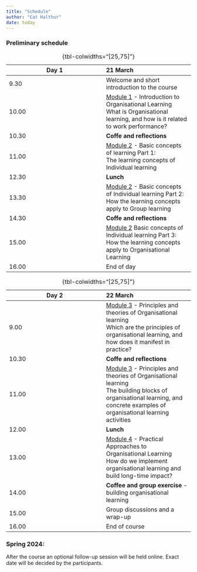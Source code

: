 ```yaml
---
title: "Schedule"
author: "Cat Halthur"
date: today
---
```


### Preliminary schedule

| Day 1 | 21 March |
|-----------|:---------|
| 9.30      | Welcome and short introduction to the course |
| 10.00       | [Module 1](module1.qmd) - Introduction to Organisational Learning   <br> What is Organisational learning, and how is it related to work performance? |
| 10.30       | **Coffe and reflections** |
| 11.00       | [Module 2](module2.qmd) - Basic concepts of learning Part 1: <br> The learning concepts of Individual learning |
| 12.30       | **Lunch** |
| 13.30      | [Module 2](module2.qmd) - Basic concepts of Individual learning Part 2: <br> How the learning concepts apply to Group learning  |
| 14.30     | **Coffe and reflections** |
| 15.00 | [Module 2](module2.qmd) Basic concepts of Individual learning Part 3: <br> How the learning concepts apply to Organisational Learning |
 16.00 | End of day |

: {tbl-colwidths="[25,75]"}

| Day 2 | 22 March |
|-----------|:---------|
| 9.00      | [Module 3](module3.qmd) - Principles and theories of Organisational learning <br> Which are the principles of organisational learning, and how does it manifest in practice? |
| 10.30    | **Coffe and reflections** |
| 11.00    | [Module 3](module3.qmd) - Principles and theories of Organisational learning <br> The building blocks of organisational learning, and concrete examples of organisational learning activities | 
| 12.00       | **Lunch** |
| 13.00      | [Module 4](module4.qmd) - Practical Approaches to Organisational Learning <br> How do we implement organisational learning and build long-time impact?  |
| 14.00  | **Coffee and group exercise** - building organisational learning |
| 15.00  | Group discussions and a wrap-up |
| 16.00  | End of course |


: {tbl-colwidths="[25,75]"}


### Spring 2024:
After the course an optional follow-up session will be held online. Exact date will be decided by the participants.

